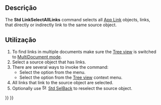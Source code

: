 <languages/>

<div class="mw-translate-fuzzy">
{{Docnav
|[[Std_LinkSelectLinkedFinal/pt-br|Std LinkSelectLinkedFinal]]
|[[Std_SelBack/pt-br|Std SelBack]]
|[[Std_Base|Std Base]]
|IconL=Std_LinkSelectLinkedFinal.svg
|IconR=Std_SelBack.svg
|IconC=Freecad.svg
}}
</div>

{{GuiCommand
|Name=Std LinkSelectAllLinks
|MenuLocation=View → Link navigation → Select all links
|Workbenches=All
|Version=0.19
|SeeAlso=[[Std_LinkSelectLinked|Std LinkSelectLinked]], [[Std_LinkSelectLinkedFinal|Std LinkSelectLinkedFinal]]
}}

<span id="Description"></span>
== Descrição ==

The '''Std LinkSelectAllLinks''' command selects all [[App_Link|App Link]] objects, links, that directly or indirectly link to the same source object.

<span id="Usage"></span>
== Utilização ==

# To find links in multiple documents make sure the [[Tree_view|Tree view]] is switched to [[Std_TreeMultiDocument|MultiDocument mode]].
# Select a source object that has links.
# There are several ways to invoke the command:
#* Select the {{MenuCommand|View → Link navigation → [[Image:Std_LinkSelectAllLinks.svg|16px]] Select all links}} option from the menu.
#* Select the {{MenuCommand|Link actions → [[Image:Std_LinkSelectAllLinks.svg|16px]] Select all links}} option from the [[Tree_view|Tree view]] context menu.
# All links that link to the source object are selected.
# Optionally use [[Image:Std_SelBack.svg|16px]] [[Std_SelBack|Std SelBack]] to reselect the source object.


<div class="mw-translate-fuzzy">
{{Docnav
|[[Std_LinkSelectLinkedFinal/pt-br|Std LinkSelectLinkedFinal]]
|[[Std_SelBack/pt-br|Std SelBack]]
|[[Std_Base|Std Base]]
|IconL=Std_LinkSelectLinkedFinal.svg
|IconR=Std_SelBack.svg
|IconC=Freecad.svg
}}
</div>

{{Std_Base_navi{{#translation:}}}}
{{Userdocnavi{{#translation:}}}}